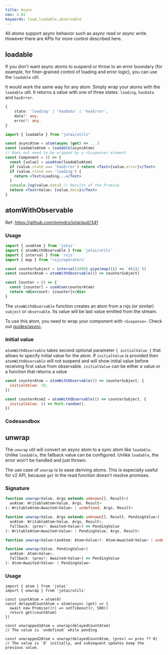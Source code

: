 ```yaml
---
title: Async
nav: 3.03
keywords: load,loadable,observable
---
```


All atoms support async behavior such as async read or async write. However there are APIs for more control described here.

## loadable

If you don't want async atoms to suspend or throw to an error boundary (for example, for finer-grained control of loading and error logic), you can use the `loadable` util.

It would work the same way for any atom. Simply wrap your atoms with the `loadable` util. It returns a value with one of three states: `loading`, `hasData` and `hasError`.

```ts
{
	state: 'loading' | 'hasData' | 'hasError',
	data?: any,
	error?: any,
}
```

```jsx
import { loadable } from "jotai/utils"

const asyncAtom = atom(async (get) => ...)
const loadableAtom = loadable(asyncAtom)
// Does not need to be wrapped by a <Suspense> element
const Component = () => {
  const [value] = useAtom(loadableAtom)
  if (value.state === 'hasError') return <Text>{value.error}</Text>
  if (value.state === 'loading') {
    return <Text>Loading...</Text>
  }
  console.log(value.data) // Results of the Promise
  return <Text>Value: {value.data}</Text>
}
```

## atomWithObservable

Ref: https://github.com/pmndrs/jotai/pull/341

### Usage

```jsx
import { useAtom } from 'jotai'
import { atomWithObservable } from 'jotai/utils'
import { interval } from 'rxjs'
import { map } from 'rxjs/operators'

const counterSubject = interval(1000).pipe(map((i) => `#${i}`))
const counterAtom = atomWithObservable(() => counterSubject)

const Counter = () => {
  const [counter] = useAtom(counterAtom)
  return <div>count: {counter}</div>
}
```

The `atomWithObservable` function creates an atom from a rxjs (or similar) `subject` or `observable`.
Its value will be last value emitted from the stream.

To use this atom, you need to wrap your component with `<Suspense>`. Check out [guides/async](../guides/async.mdx).

### Initial value

`atomWithObservable` takes second optional parameter `{ initialValue }` that allows to specify initial value for the atom. If `initialValue` is provided then `atomWithObservable` will not suspend and will show initial value before receiving first value from observable. `initialValue` can be either a value or a function that returns a value

```js
const counterAtom = atomWithObservable(() => counterSubject, {
  initialValue: 10,
})

const counterAtom2 = atomWithObservable(() => counterSubject, {
  initialValue: () => Math.random(),
})
```

### Codesandbox

<CodeSandbox id="88pnt" />

## unwrap

The `unwrap` util will convert an async atom to a sync atom like `loadable`.
Unlike `loadable`, the fallback value can be configured.
Unlike `loadable`, the error won't be handled and just thrown.

The use case of `unwrap` is to ease deriving atoms.
This is especially useful for v2 API,
because `get` in the read function doesn't resolve promises.

### Signature

```ts
function unwrap<Value, Args extends unknown[], Result>(
  anAtom: WritableAtom<Value, Args, Result>
): WritableAtom<Awaited<Value> | undefined, Args, Result>

function unwrap<Value, Args extends unknown[], Result, PendingValue>(
  anAtom: WritableAtom<Value, Args, Result>,
  fallback: (prev?: Awaited<Value>) => PendingValue
): WritableAtom<Awaited<Value> | PendingValue, Args, Result>

function unwrap<Value>(anAtom: Atom<Value>): Atom<Awaited<Value> | undefined>

function unwrap<Value, PendingValue>(
  anAtom: Atom<Value>,
  fallback: (prev?: Awaited<Value>) => PendingValue
): Atom<Awaited<Value> | PendingValue>
```

### Usage

```tsx
import { atom } from 'jotai'
import { unwrap } from 'jotai/utils'

const countAtom = atom(0)
const delayedCountAtom = atom(async (get) => {
  await new Promise((r) => setTimeout(r, 500))
  return get(countAtom)
})

const unwrapped1Atom = unwrap(delayedCountAtom)
// The value is `undefined` while pending

const unwrapped2Atom = unwrap(delayedCountAtom, (prev) => prev ?? 0)
// The value is `0` initially, and subsequent updates keep the previous value.
```
